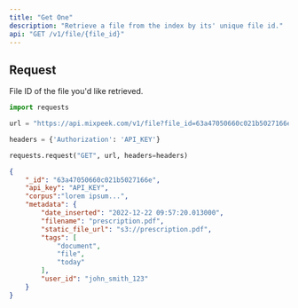 ```yaml
---
title: "Get One"
description: "Retrieve a file from the index by its' unique file id."
api: "GET /v1/file/{file_id}"
---
```


## Request

<ParamField path="file_id" type="string" required>
  File ID of the file you'd like retrieved.
</ParamField>

<RequestExample>

```python Python
import requests

url = "https://api.mixpeek.com/v1/file?file_id=63a47050660c021b5027166e"

headers = {'Authorization': 'API_KEY'}

requests.request("GET", url, headers=headers)
```

</RequestExample>

<ResponseExample>

```json Response
{
    "_id": "63a47050660c021b5027166e",
    "api_key": "API_KEY",
    "corpus":"lorem ipsum...",
    "metadata": {
        "date_inserted": "2022-12-22 09:57:20.013000",
        "filename": "prescription.pdf",
        "static_file_url": "s3://prescription.pdf",
        "tags": [
            "document",
            "file",
            "today"
        ],
        "user_id": "john_smith_123"
    }
}
```
</ResponseExample>
